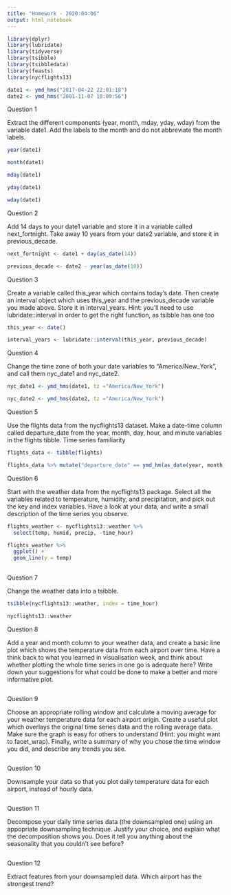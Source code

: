 ```yaml
---
title: "Homework - 2020:04:06"
output: html_notebook
---
```


```r
library(dplyr)
library(lubridate)
library(tidyverse)
library(tsibble)
library(tsibbledata)
library(feasts)
library(nycflights13)

date1 <- ymd_hms("2017-04-22 22:01:18")
date2 <- ymd_hms("2001-11-07 10:09:56")
```

Question 1

Extract the different components (year, month, mday, yday, wday) from the variable date1. Add the labels to the month and do not abbreviate the month labels.

```r
year(date1) 

month(date1) 

mday(date1) 

yday(date1) 

wday(date1) 
```


Question 2

Add 14 days to your date1 variable and store it in a variable called next_fortnight. Take away 10 years from your date2 variable, and store it in previous_decade.

```r
next_fortnight <- date1 + day(as_date(14))

previous_decade <- date2 - year(as_date(10))
```


Question 3

Create a variable called this_year which contains today’s date. Then create an interval object which uses this_year and the previous_decade variable you made above. Store it in interval_years. Hint: you’ll need to use lubridate::interval in order to get the right function, as tsibble has one too

```r
this_year <- date()

interval_years <- lubridate::interval(this_year, previous_decade)
```


Question 4

Change the time zone of both your date variables to “America/New_York”, and call them nyc_date1 and nyc_date2.

```r
nyc_date1 <- ymd_hms(date1, tz ="America/New_York")

nyc_date2 <- ymd_hms(date2, tz ="America/New_York")
```


Question 5

Use the flights data from the nycflights13 dataset. Make a date-time column called departure_date from the year, month, day, hour, and minute variables in the flights tibble.
Time series familiarity

```r
flights_data <- tibble(flights)

flights_data %>% mutate("departure_date" == ymd_hm(as_date(year, month, day, hour, minute)))
```


Question 6

Start with the weather data from the nycflights13 package. Select all the variables related to temperature, humidity, and precipitation, and pick out the key and index variables. Have a look at your data, and write a small description of the time series you observe.

```r
flights_weather <- nycflights13::weather %>% 
  select(temp, humid, precip, -time_hour) 

flights_weather %>% 
  ggplot() + 
  geom_line(y = temp)
  
```


Question 7

Change the weather data into a tsibble.

```r
tsibble(nycflights13::weather, index = time_hour)

nycflights13::weather
```


Question 8

Add a year and month column to your weather data, and create a basic line plot which shows the temperature data from each airport over time. Have a think back to what you learned in visualisation week, and think about whether plotting the whole time series in one go is adequate here? Write down your suggestions for what could be done to make a better and more informative plot.

```r

```


Question 9

Choose an appropriate rolling window and calculate a moving average for your weather temperature data for each airport origin. Create a useful plot which overlays the original time series data and the rolling average data. Make sure the graph is easy for others to understand (Hint: you might want to facet_wrap). Finally, write a summary of why you chose the time window you did, and describe any trends you see.

```r

```


Question 10

Downsample your data so that you plot daily temperature data for each airport, instead of hourly data.

```r

```


Question 11

Decompose your daily time series data (the downsampled one) using an appopriate downsampling technique. Justify your choice, and explain what the decomposition shows you. Does it tell you anything about the seasonality that you couldn’t see before?

```r

```


Question 12

Extract features from your downsampled data. Which airport has the strongest trend? 

```r

```

